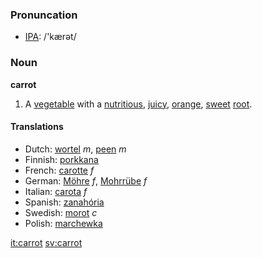 ===Pronuncation===
* [[IPA]]: /'kærət/
===Noun===
'''carrot''' 

# A [[vegetable]] with a [[nutritious]], [[juicy]], [[orange]], [[sweet]] [[root]].

====Translations====
*Dutch: [[wortel]] ''m'', [[peen]] ''m''
*Finnish: [[porkkana]]
*French: [[carotte]] ''f''
*German: [[Möhre]] ''f'', [[Mohrrübe]] ''f''
*Italian: [[carota]] ''f''
*Spanish: [[zanahória]]
*Swedish: [[morot]] ''c''
*Polish: [[marchewka]]

[[it:carrot]]
[[sv:carrot]]